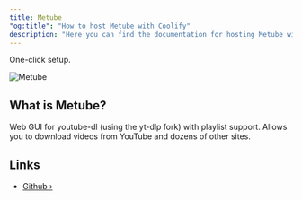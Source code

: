 ```yaml
---
title: Metube
"og:title": "How to host Metube with Coolify"
description: "Here you can find the documentation for hosting Metube with Coolify."
---
```


<Check>One-click setup.</Check>

![Metube](https://github.com/alexta69/metube/raw/master/screenshot.gif)

## What is Metube?

Web GUI for youtube-dl (using the yt-dlp fork) with playlist support. Allows you to download videos from YouTube and dozens of other sites.

## Links

- [Github ›](https://github.com/alexta69/metube)
